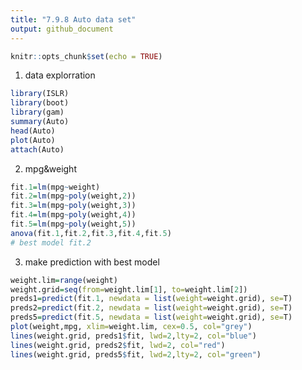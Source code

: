 ```yaml
---
title: "7.9.8 Auto data set"
output: github_document
---
```


```r
knitr::opts_chunk$set(echo = TRUE)
```
1. data explorration
```R
library(ISLR)
library(boot)
library(gam)
summary(Auto)
head(Auto)
plot(Auto)
attach(Auto)
```

2. mpg&weight
```r
fit.1=lm(mpg~weight)
fit.2=lm(mpg~poly(weight,2))
fit.3=lm(mpg~poly(weight,3))
fit.4=lm(mpg~poly(weight,4))
fit.5=lm(mpg~poly(weight,5))
anova(fit.1,fit.2,fit.3,fit.4,fit.5)
# best model fit.2
```

3. make prediction with best model
```R
weight.lim=range(weight)
weight.grid=seq(from=weight.lim[1], to=weight.lim[2])
preds1=predict(fit.1, newdata = list(weight=weight.grid), se=T)
preds2=predict(fit.2, newdata = list(weight=weight.grid), se=T)
preds5=predict(fit.5, newdata = list(weight=weight.grid), se=T)
plot(weight,mpg, xlim=weight.lim, cex=0.5, col="grey")
lines(weight.grid, preds1$fit, lwd=2,lty=2, col="blue")
lines(weight.grid, preds2$fit, lwd=2, col="red")
lines(weight.grid, preds5$fit, lwd=2,lty=2, col="green")

```